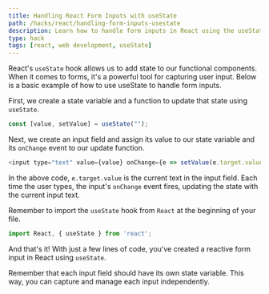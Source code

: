 ```yaml
---
title: Handling React Form Inputs with useState
path: /hacks/react/handling-form-inputs-usestate
description: Learn how to handle form inputs in React using the useState hook. This guide will walk you through creating a simple form in React, collecting and managing user input with useState.
type: hack
tags: [react, web development, useState]
---
```


React's `useState` hook allows us to add state to our functional components. When it comes to forms, it's a powerful tool for capturing user input. Below is a basic example of how to use useState to handle form inputs.

First, we create a state variable and a function to update that state using `useState`.

```javascript
const [value, setValue] = useState("");
```
Next, we create an input field and assign its value to our state variable and its `onChange` event to our update function.

```javascript
<input type="text" value={value} onChange={e => setValue(e.target.value)} />
```
In the above code, `e.target.value` is the current text in the input field. Each time the user types, the input's `onChange` event fires, updating the state with the current input text.

Remember to import the `useState` hook from `React` at the beginning of your file.

```javascript
import React, { useState } from 'react';
```
And that's it! With just a few lines of code, you've created a reactive form input in React using `useState`.

Remember that each input field should have its own state variable. This way, you can capture and manage each input independently.